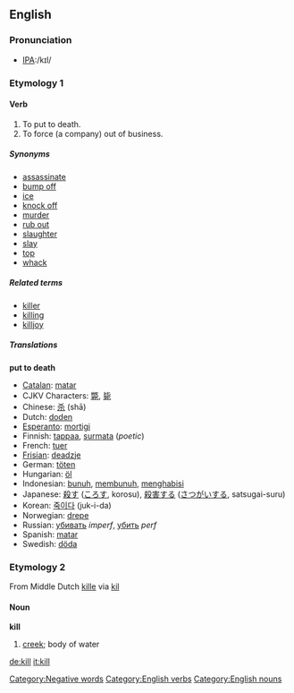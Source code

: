 ==English==
[[Category:Negative words]]
===Pronunciation===
*[[Pronunciation guide|IPA]]:/kɪl/
=== Etymology 1 ===
{{etystub}}
====Verb====
[[Category:English verbs]]
{{en-infl-reg-consonant|kill}}

#To put to death.
#To force (a company) out of business.

=====Synonyms=====
*[[assassinate]]
*[[bump off]]
*[[ice]]
*[[knock off]]
*[[murder]]
*[[rub out]]
*[[slaughter]]
*[[slay]]
*[[top]]
*[[whack]]

=====Related terms=====
*[[killer]]
*[[killing]]
*[[killjoy]]

=====Translations=====
{{checktrans}}
'''put to death'''
*[[Catalan]]: [[matar]]
*CJKV Characters: [[斃]], [[毙]]
*Chinese: [[杀]] (shā)
*Dutch: [[doden]]
*[[Esperanto]]: [[mortigi]]
*Finnish: [[tappaa]], [[surmata]] (''poetic'')
*French: [[tuer]]
*[[Frisian]]: [[deadzje]]
*German: [[töten]]
*Hungarian: [[öl]]
*Indonesian: [[bunuh]], [[bunuh|membunuh]], [[habis|menghabisi]]
*Japanese: [[殺す]] ([[ころす]], korosu), [[殺害]]する ([[さつがい]]する, satsugai-suru)
*Korean: [[죽이다]] (juk-i-da)
*Norwegian: [[drepe]]
*Russian: [[убивать]] ''imperf'', [[убить]] ''perf''
*Spanish: [[matar]]
*Swedish: [[döda]]

=== Etymology 2 ===
From Middle Dutch [[kille]] via {{D.}} [[kil]]
==== Noun ====
[[Category:English nouns]]
'''kill'''
# [[creek]]; body of water

[[de:kill]]
[[it:kill]]